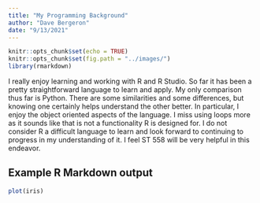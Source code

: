 ```yaml
---
title: "My Programming Background"
author: "Dave Bergeron"
date: "9/13/2021"
---
```


```r
knitr::opts_chunk$set(echo = TRUE)
knitr::opts_chunk$set(fig.path = "../images/")
library(rmarkdown)
```

I really enjoy learning and working with R and R Studio.  So far it has been a pretty straightforward language to learn and apply.  My only comparison thus far is Python.  There are some similarities and some differences, but knowing one certainly helps understand the other better. In particular, I enjoy the object oriented aspects of the language.  I miss using loops more as it sounds like that is not a functionality R is designed for.  I do not consider R a difficult language to learn and look forward to continuing to progress in my understanding of it. I feel ST 558 will be very helpful in this endeavor.

## Example R Markdown output


```r
plot(iris)
```

